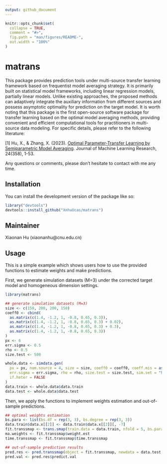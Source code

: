 ```yaml
---
output: github_document
---
```


<!-- README.md is generated from README.Rmd. Please edit that file -->

```r
knitr::opts_chunk$set(
  collapse = TRUE,
  comment = "#>",
  fig.path = "man/figures/README-",
  out.width = "100%"
)
```

# matrans

<!-- badges: start -->
<!-- badges: end -->


This package provides prediction tools under multi-source transfer learning framework based on frequentist model averaging strategy. It is primarily built on statistical model frameworks, including linear regression models, partially linear models. Unlike existing approaches, the proposed methods can adaptively integrate the auxiliary information from different sources and possess asymptotic optimality for prediction on the target model. It is worth noting that this package is the first open-source software package for transfer learning based on the optimal model averaging methods, providing convenient and efficient computational tools for practitioners in multi-source data modeling. For specific details, please refer to the following literature: 

[1] Hu, X., & Zhang, X. (2023). [Optimal Parameter-Transfer Learning by Semiparametric Model Averaging](https://jmlr.org/papers/v24/23-0030.html). Journal of Machine Learning Research, 24(358), 1-53. 

Any questions or comments, please don't hesitate to contact with me any time.


## Installation

You can install the development version of the package like so:

``` r
library("devtools")
devtools::install_github("XnhuUcas/matrans")
```

## Maintainer

Xiaonan Hu (xiaonanhu@cnu.edu.cn)


## Usage

This is a simple example which shows users how to use the provided functions to estimate weights and make predictions. 

First, we generate simulation datasets (M=3) under the corrected target model and homogeneous dimension settings.

```r
library(matrans)

## generate simulation datasets (M=3)
size <- c(150, 200, 200, 150)
coeff0 <- cbind(
  as.matrix(c(1.4, -1.2, 1, -0.8, 0.65, 0.3)),
  as.matrix(c(1.4, -1.2, 1, -0.8, 0.65, 0.3) + 0.02),
  as.matrix(c(1.4, -1.2, 1, -0.8, 0.65, 0.3) + 0.3),
  as.matrix(c(1.4, -1.2, 1, -0.8, 0.65, 0.3))
)
px <- 6
err.sigma <- 0.5
rho <- 0.5
size.test <- 500

whole.data <- simdata.gen(
  px = px, num.source = 4, size = size, coeff0 = coeff0, coeff.mis = as.matrix(c(coeff0[, 2], 1.8)),
  err.sigma = err.sigma, rho = rho, size.test = size.test, sim.set = "homo", tar.spec = "cor",
  if.heter = FALSE
)
data.train <- whole.data$data.train
data.test <- whole.data$data.test
```

Then, we apply the functions to implement weights estimation and out-of-sample predictions.

```r
## optimal weights estimation
bs.para <- list(bs.df = rep(3, 3), bs.degree = rep(3, 3))
data.train$data.x[[2]] <- data.train$data.x[[2]][, -7]
fit.transsmap <- trans.smap(train.data = data.train, nfold = 5, bs.para = bs.para)
ma.weights <- fit.transsmap$weight.est
time.transsmap <- fit.transsmap$time.transsmap

## out-of-sample prediction results
pred.res <- pred.transsmap(object = fit.transsmap, newdata = data.test, bs.para = bs.para)
pred.val <- pred.res$predict.val
```

